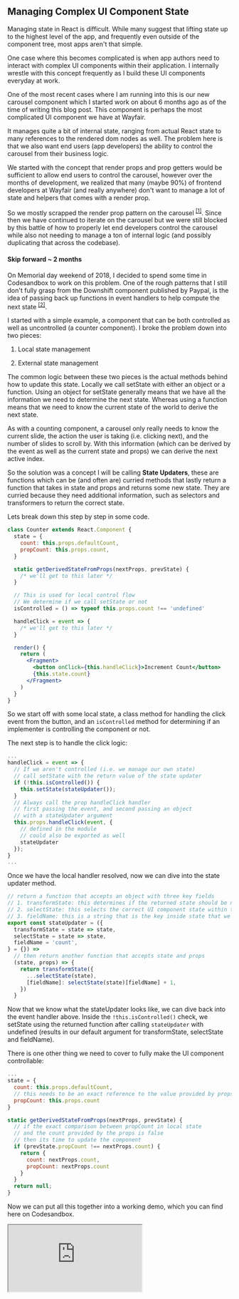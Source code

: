 ## Managing Complex UI Component State

Managing state in React is difficult. While many suggest that lifting state up to the highest level of the app, and frequently even outside of the component tree, most apps aren't that simple.

One case where this becomes complicated is when app authors need to interact with complex UI components within their application. I internally wrestle with this concept frequently as I build these UI components everyday at work.

One of the most recent cases where I am running into this is our new carousel component which I started work on about 6 months ago as of the time of writing this blog post. This component is perhaps the most complicated UI component we have at Wayfair.

It manages quite a bit of internal state, ranging from actual React state to many references to the rendered dom nodes as well. The problem here is that we also want end users (app developers) the ability to control the carousel from their business logic.

We started with the concept that render props and prop getters would be sufficient to allow end users to control the carousel, however over the months of development, we realized that many (maybe 90%) of frontend developers at Wayfair (and really anywhere) don't want to manage a lot of state and helpers that comes with a render prop.

So we mostly scrapped the render prop pattern on the carousel <sup><a id="fn1-content" href="#fn1">[1]</a></sup>. Since then we have continued to iterate on the carousel but we were still blocked by this battle of how to properly let end developers control the carousel while also not needing to manage a ton of internal logic (and possibly duplicating that across the codebase).

#### Skip forward ~ 2 months

On Memorial day weekend of 2018, I decided to spend some time in Codesandbox to work on this problem. One of the rough patterns that I still don't fully grasp from the Downshift component published by Paypal, is the idea of passing back up functions in event handlers to help compute the next state <sup><a id="fn2-content" href="#fn2">[2]</a></sup>.

I started with a simple example, a component that can be both controlled as well as uncontrolled (a counter component). I broke the problem down into two pieces:

1.  Local state management

2.  External state management

The common logic between these two pieces is the actual methods behind how to update this state. Locally we call setState with either an object or a function. Using an object for setState generally means that we have all the information we need to determine the next state. Whereas using a function means that we need to know the current state of the world to derive the next state.

As with a counting component, a carousel only really needs to know the current slide, the action the user is taking (i.e. clicking next), and the number of slides to scroll by. With this information (which can be derived by the event as well as the current state and props) we can derive the next active index.

So the solution was a concept I will be calling **State Updaters**, these are functions which can be (and often are) curried methods that lastly return a function that takes in state and props and returns some new state. They are curried because they need additional information, such as selectors and transformers to return the correct state.

Lets break down this step by step in some code.

```jsx
class Counter extends React.Component {
  state = {
    count: this.props.defaultCount,
    propCount: this.props.count,
  }

  static getDerivedStateFromProps(nextProps, prevState) {
    /* we'll get to this later */
  }

  // This is used for local control flow
  // We determine if we call setState or not
  isControlled = () => typeof this.props.count !== 'undefined'

  handleClick = event => {
    /* we'll get to this later */
  }

  render() {
    return (
      <Fragment>
        <button onClick={this.handleClick}>Increment Count</button>
        {this.state.count}
      </Fragment>
    )
  }
}
```

So we start off with some local state, a class method for handling the click event from the button, and an `isControlled` method for determining if an implementer is controlling the component or not.

The next step is to handle the click logic:

```js
...
handleClick = event => {
  // If we aren't controlled (i.e. we manage our own state)
  // call setState with the return value of the state updater
  if (!this.isControlled()) {
    this.setState(stateUpdater());
  }
  // Always call the prop handleClick handler
  // first passing the event, and second passing an object
  // with a stateUpdater argument
  this.props.handleClick(event, {
    // defined in the module
    // could also be exported as well
    stateUpdater
  });
}
...
```

Once we have the local handler resolved, now we can dive into the state updater method.

```js
// return a function that accepts an object with three key fields
// 1. transformState: this determines if the returned state should be nested
// 2. selectState: this selects the correct UI component state within the parent state
// 3. fieldName: this is a string that is the key inside state that we update
export const stateUpdater = ({
  transformState = state => state,
  selectState = state => state,
  fieldName = 'count',
} = {}) =>
  // then return another function that accepts state and props
  (state, props) => {
    return transformState({
      ...selectState(state),
      [fieldName]: selectState(state)[fieldName] + 1,
    })
  }
```

Now that we know what the stateUpdater looks like, we can dive back into the event handler above. Inside the `!this.isControlled()` check, we setState using the returned function after calling `stateUpdater` with undefined (results in our default argument for transformState, selectState and fieldName).

There is one other thing we need to cover to fully make the UI component controllable:

```jsx
...
state = {
  count: this.props.defaultCount,
  // this needs to be an exact reference to the value provided by props
  propCount: this.props.count
}

static getDerivedStateFromProps(nextProps, prevState) {
  // if the exact comparison between propCount in local state
  // and the count provided by the props is false
  // then its time to update the component
  if (prevState.propCount !== nextProps.count) {
    return {
      count: nextProps.count,
      propCount: nextProps.count
    }
  }
  return null;
}
```

Now we can put all this together into a working demo, which you can find here on Codesandbox.

<iframe src="https://codesandbox.io/embed/5wx0l7o3wk?autoresize=1&hidenavigation=1&moduleview=1" style={{width: '100%', height: 500, border: 0, borderRadius: 4, overflow: 'hidden'}} sandbox="allow-modals allow-forms allow-popups allow-scripts allow-same-origin" />

<footer>
  <h5>Footer</h5>
  <p id="fn1">
    [1] Most of the render prop code still lives in the carousel but it will most likely be removed before we open source. <a href="#fn1-content">👆🏼</a>
  </p>
  <p id="fn2">
    [2] Side note, I haven't even validated that this is what Downshift does, I have only some second hand knowledge of their helpers that they pass back up. <a href="#fn2-content">👆🏼</a>
  </p>
</footer>


